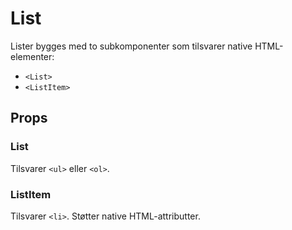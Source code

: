 
<Meta of={ListStories} />

# List

<ComponentLinkRow
  docsHref="https://design.domstol.no/987b33f71/p/89ffb5-list/b/685e71"
  figmaHref="https://www.figma.com/file/ewqSDmkgqDQ5PyOsRp4V5b/?node-id=3332%3A94240"
  githubHref="https://github.com/domstolene/designsystem/tree/main/packages/components/src/components/List"
  storybookHref="https://domstolene.github.io/designsystem/?path=/story/dds-components-list--default"
  withBottomSpacing
/>

Lister bygges med to subkomponenter som tilsvarer native HTML-elementer:

- `<List>`
- `<ListItem>`

## Props

### List

Tilsvarer `<ul>` eller `<ol>`.

<Canvas of={ListStories.Default} sourceState="shown" />
<Controls of={ListStories.Default} />

### ListItem

Tilsvarer `<li>`. Støtter native HTML-attributter.
